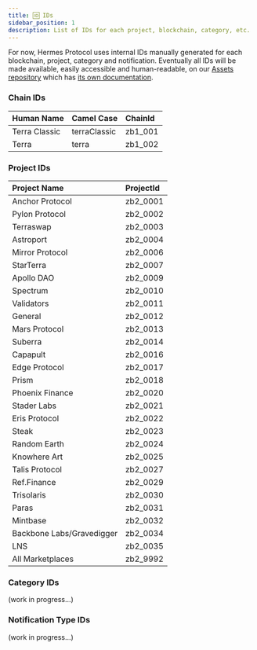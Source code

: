 ```yaml
---
title: 🆔 IDs
sidebar_position: 1
description: List of IDs for each project, blockchain, category, etc.
---
```


For now, Hermes Protocol uses internal IDs manually generated for each blockchain, project, category and notification.
Eventually all IDs will be made available, easily accessible and human-readable, on our [Assets repository](https://github.com/HermesProtocol-io/assets) which has [its own documentation](https://assets.hermesprotocol.io/).

### Chain IDs

| Human Name    | Camel Case   | ChainId |
| :------------ | :----------- | :------ |
| Terra Classic | terraClassic | zb1_001 |
| Terra         | terra        | zb1_002 |

### Project IDs

| Project Name              | ProjectId |
| :------------------------ | :-------- |
| Anchor Protocol           | zb2_0001  |
| Pylon Protocol            | zb2_0002  |
| Terraswap                 | zb2_0003  |
| Astroport                 | zb2_0004  |
| Mirror Protocol           | zb2_0006  |
| StarTerra                 | zb2_0007  |
| Apollo DAO                | zb2_0009  |
| Spectrum                  | zb2_0010  |
| Validators                | zb2_0011  |
| General                   | zb2_0012  |
| Mars Protocol             | zb2_0013  |
| Suberra                   | zb2_0014  |
| Capapult                  | zb2_0016  |
| Edge Protocol             | zb2_0017  |
| Prism                     | zb2_0018  |
| Phoenix Finance           | zb2_0020  |
| Stader Labs               | zb2_0021  |
| Eris Protocol             | zb2_0022  |
| Steak                     | zb2_0023  |
| Random Earth              | zb2_0024  |
| Knowhere Art              | zb2_0025  |
| Talis Protocol            | zb2_0027  |
| Ref.Finance               | zb2_0029  |
| Trisolaris                | zb2_0030  |
| Paras                     | zb2_0031  |
| Mintbase                  | zb2_0032  |
| Backbone Labs/Gravedigger | zb2_0034  |
| LNS                       | zb2_0035  |
| All Marketplaces          | zb2_9992  |

### Category IDs

(work in progress...)

### Notification Type IDs

(work in progress...)
